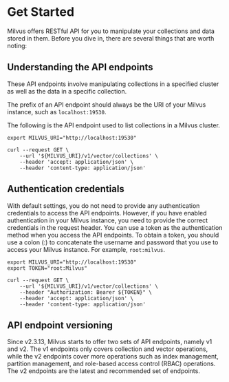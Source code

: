 # Get Started

Milvus offers RESTful API for you to manipulate your collections and data stored in them. Before you dive in, there are several things that are worth noting:

## Understanding the API endpoints

These API endpoints involve manipulating collections in a specified cluster as well as the data in a specific collection.

The prefix of an API endpoint should always be the URI of your Milvus instance, such as `localhost:19530`.

The following is the API endpoint used to list collections in a Milvus cluster.

```shell
export MILVUS_URI="http://localhost:19530"

curl --request GET \
    --url '${MILVUS_URI}/v1/vector/collections' \
    --header 'accept: application/json' \
    --header 'content-type: application/json'
```

## Authentication credentials

With default settings, you do not need to provide any authentication credentials to access the API endpoints. However, if you have enabled authentication in your Milvus instance, you need to provide the correct credentials in the request header. You can use a token as the authentication method when you access the API endpoints. To obtain a token, you should use a colon (:) to concatenate the username and password that you use to access your Milvus instance. For example, `root:milvus`.

```shell
export MILVUS_URI="http://localhost:19530"
export TOKEN="root:Milvus"

curl --request GET \
    --url '${MILVUS_URI}/v1/vector/collections' \
    --header "Authorization: Bearer ${TOKEN}" \
    --header 'accept: application/json' \
    --header 'content-type: application/json'
```

## API endpoint versioning

Since v2.3.13, Milvus starts to offer two sets of API endpoints, namely v1 and v2. The v1 endpoints only covers collection and vector operations, while the v2 endpoints cover more operations such as index management, partition management, and role-based access control (RBAC) operations. The v2 endpoints are the latest and recommended set of endpoints.
